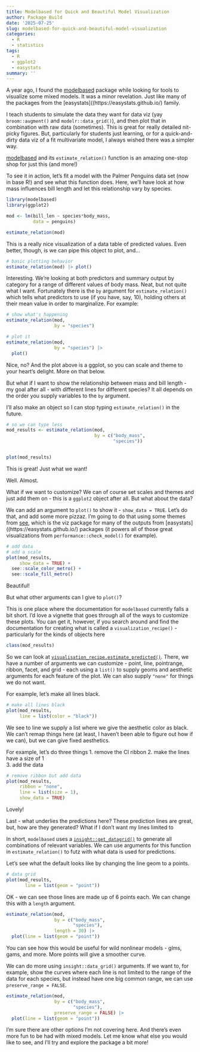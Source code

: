 ```yaml
---
title: Modelbased for Quick and Beautiful Model Visualization
author: Package Build
date: '2025-07-25'
slug: modelbased-for-quick-and-beautiful-model-visualization
categories:
  - R
  - statistics
tags:
  - R
  - ggplot2
  - easystats
summary: ''
---
```


A year ago, I found the [modelbased](https://easystats.github.io/modelbased/) package while looking for tools to visualize some mixed models. It was a minor revelation. Just like many of the packages from the [easystats]((https://easystats.github.io/) family.

I teach students to simulate the data they want for data viz (yay `broom::augment()` and `modelr::data_grid()`), and then plot that in combination with raw data (sometimes). This is great for really detailed nit-picky figures. But, particularly for students just learning, or for a quick-and-dirty data viz of a fit multivariate model, I always wished there was a simpler way.

[modelbased](https://easystats.github.io/modelbased/) and its `estimate_relation()` function is an amazing one-stop shop for just this (and more!)

To see it in action, let's fit a model with the Palmer Penguins data set (now in base R!) and see what this function does. Here, we'll have look at how mass influences bill length and let this relationship vary by species.

```r
library(modelbased)
library(ggplot2)

mod <- lm(bill_len ~ species*body_mass,
          data = penguins)

estimate_relation(mod)
```

This is a really nice visualization of a data table of predicted values. Even better, though, is we can pipe this object to plot, and...


```r
# basic plotting behavior
estimate_relation(mod) |> plot()
```

Interesting. We're looking at both predictors and summary output by category for a range of different values of body mass. Neat, but not quite what I want. Fortunately there is the `by` argument for `estimate_relation()` which tells what predictors to use (if you have, say, 10), holding others at their mean value in order to marginalize. For example:

```r
# show what's happening
estimate_relation(mod,
                  by = "species") 

# plot it
estimate_relation(mod,
                  by = "species") |> 
  plot()
```

Nice, no? And the plot above is a ggplot, so you can scale and theme to your heart's delight. More on that below.

But what if I want to show the relationship between mass and bill length - my goal after all - with different lines for different species? It all depends on the order you supply variables to the `by` argument.

I'll also make an object so I can stop typing `estimate_relation()` in the future.

```r
# so we can type less
mod_results <- estimate_relation(mod,
                                 by = c("body_mass", 
                                        "species"))


plot(mod_results)
```

This is great! Just what we want!

Well. Almost. 

What if we want to customize? We can of course set scales and themes and just add them on - this is a `ggplot2` object after all. But what about the data?

We can add an argument to `plot()` to show it - `show_data = TRUE`. Let's do that, and add some more pizzaz. I'm going to do that using some themes from [see](https://easystats.github.io/see/), which is the viz package for many of the outputs from [easystats]((https://easystats.github.io/) packages (it powers all of those great visualizations from `performance::check_model()` for example).  

```r
# add data
# add a scale
plot(mod_results, 
     show_data = TRUE) +
  see::scale_color_metro() +
  see::scale_fill_metro()
```

Beautiful!

But what other arguments can I give to `plot()`?

This is one place where the documentation for `modelbased` currently falls a bit short. I'd love a vignette that goes through all of the ways to customize these plots. You can get it, however, if you search around and find the documentation for creating what is called a `visualization_recipe()` - particularly for the kinds of objects here

```r
class(mod_results)
```

So we can look at [`visualisation_recipe.estimate_predicted()`](https://easystats.github.io/modelbased/reference/visualisation_recipe.estimate_predicted.html). There, we have a number of arguments we can customize - point, line, pointrange, ribbon, facet, and grid - each using a `list()` to supply geoms and aesthetic arguments for each feature of the plot. We can also supply `"none"` for things we do not want.

For example, let's make all lines black.

```r
# make all lines black
plot(mod_results,
     line = list(color = "black"))
```

We see to line we supply a list where we give the aesthetic color as black. We can't remap things here (at least, I haven't been able to figure out how if we can), but we can give fixed aesthetics.

For example, let's do three things
1. remove the CI ribbon 
2. make the lines have a size of 1  
3. add the data  

```r
# remove ribbon but add data
plot(mod_results,
     ribbon = "none",
     line = list(size = 1),
     show_data = TRUE)
```

Lovely!

Last - what underlies the predictions here? These prediction lines are great, but, how are they generated? What if I don't want my lines limited to 

In short, `modelbased` uses a [`insight::get_datagrid()`](https://easystats.github.io/insight/reference/get_datagrid.html) to generate all combinations of relevant variables. We can use arguments for this function in `estimate_relation()` to futz with what data is used for predictions.

Let's see what the default looks like by changing the line geom to a points.

```r
# data grid
plot(mod_results,
       line = list(geom = "point"))
```

OK - we can see those lines are made up of 6 points each. We can change this with a `length` argument.

```r
estimate_relation(mod,
                  by = c("body_mass", 
                         "species"),
                  length = 30) |>
  plot(line = list(geom = "point"))
```

You can see how this would be useful for wild nonlinear models - glms, gams, and more. More points will give a smoother curve.

We can do more using `insight::data_grid()` arguments. If we want to, for example, show the curves where each line is not limited to the range of the data for each species, but instead have one big common range, we can use `preserve_range = FALSE`.

```r
estimate_relation(mod,
                  by = c("body_mass", 
                         "species"),
                  preserve_range = FALSE) |>
  plot(line = list(geom = "point"))
```

I'm sure there are other options I'm not covering here. And there's even more fun to be had with mixed models. Let me know what else you would like to see, and I'll try and explore the package a bit more!
